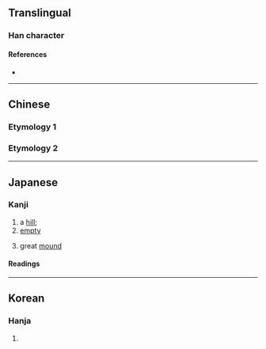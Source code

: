 {{character info/new}}
{{also|丘|㐀}}<!-- may be replaced by zh-forms -->
==Translingual==

===Han character===
{{Han char|rn=1|rad=一|as=05|sn=6|four=12101|canj=LPM|ids=⿱北一}}

====References====
* {{Han ref|kx=0078.100|dkj=00045|hdz=10017.110|uh=4E20|ud=20000}}

----

==Chinese==
===Etymology 1===
{{zh-see|丘|v}}
===Etymology 2===
{{zh-see|冀|ss}}
----

==Japanese==

===Kanji===
{{ja-kanji|grade=uc|rs=一05}}

# a [[hill]]; {{non-gloss definition|original form of {{l|ja|丘}}}}
# [[empty]]
# {{lb|ja|on'yomi {{m|ja|は}}}} great [[mound]] <!-- 集韻：補過切 音播 關東謂塚大曰丠 -->

====Readings====
{{ja-readings
|goon=く, は
|kanon=きゅう<きう, は
|kun=おか-, むな-し.い
}}

----

==Korean==

===Hanja===
{{ko-hanja|hangeul=구|rv=gu|mr=ku}}

# {{defn|lang=ko|sort=一05}}